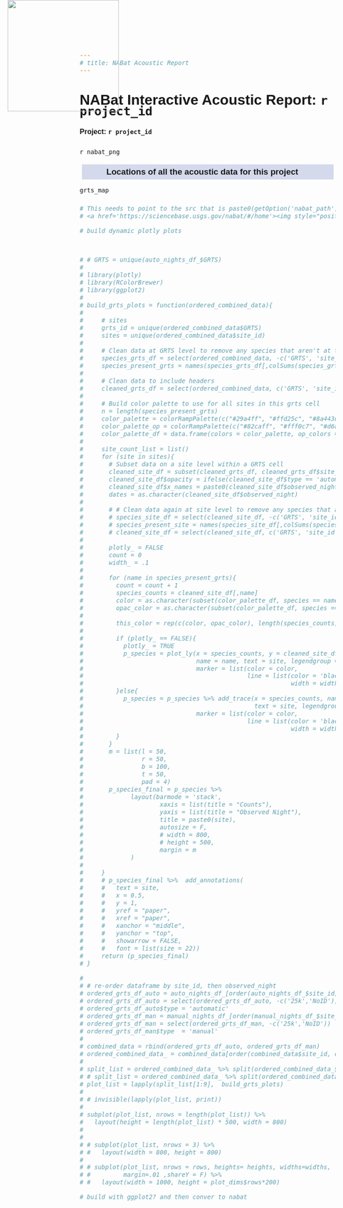```yaml
---
# title: NABat Acoustic Report
---
```


<style>
body{
  font-family: 'Oxygen', sans-serif;
  font-size: 16px;
  line-height: 24px;
  padding-top: 100px;
  padding-bottom: 40px;
}

h1,h2,h3,h4 {
  font-family: 'Raleway', sans-serif;
}

.main-container { 
  width: 1000px;
}
h3 {
  background-color: #D4DAEC;
  text-indent: 50px;
  margin: 5px;
  padding: 5px
}
h4 {
  text-indent: 0px;
}

g-table-intro h4 {
  text-indent: 0px;
}
</style>

<a href='https://sciencebase.usgs.gov/nabat/#/home'><img style="position: absolute; top: 0; left: 30px ; border: 0; width:250px;" src='`r nabat_png`' /></a>

# NABat Interactive Acoustic Report: **`r project_id`**
#### **Project**:  `r project_id`
`r nabat_png`

### Locations of all the acoustic data for this project
```r
grts_map

# This needs to point to the src that is paste0(getOption('nabat_path'), '/data/templates/nabat_logo.png'))
# <a href='https://sciencebase.usgs.gov/nabat/#/home'><img style="position: absolute; top: 0; left: 30px ; border: 0; width:250px;" src='data/nabat_logo.png' /></a>
```






```r
# build dynamic plotly plots 


# # GRTS = unique(auto_nights_df_$GRTS)
# 
# library(plotly)
# library(RColorBrewer)
# library(ggplot2)
# 
# build_grts_plots = function(ordered_combined_data){
# 
#     # sites
#     grts_id = unique(ordered_combined_data$GRTS)
#     sites = unique(ordered_combined_data$site_id)
#     
#     # Clean data at GRTS level to remove any species that aren't at this GRTS cell
#     species_grts_df = select(ordered_combined_data, -c('GRTS', 'site_id', 'site_name', 'observed_night', 'type'))
#     species_present_grts = names(species_grts_df[,colSums(species_grts_df) > 0])
#     
#     # Clean data to include headers
#     cleaned_grts_df = select(ordered_combined_data, c('GRTS', 'site_id', 'site_name', 'observed_night', 'type', species_present_grts))
#     
#     # Build color palette to use for all sites in this grts cell
#     n = length(species_present_grts)
#     color_palette = colorRampPalette(c("#29a4ff", "#ffd25c", "#8a443d"))(n)
#     color_palette_op = colorRampPalette(c("#82caff", "#fff0c7", "#d6a7a3"))(n)
#     color_palette_df = data.frame(colors = color_palette, op_colors = color_palette_op, species = species_present_grts)
#     
#     site_count_list = list()
#     for (site in sites){
#       # Subset data on a site level within a GRTS cell
#       cleaned_site_df = subset(cleaned_grts_df, cleaned_grts_df$site_id == site)
#       cleaned_site_df$opacity = ifelse(cleaned_site_df$type == 'automatic', 1, .5)
#       cleaned_site_df$x_names = paste0(cleaned_site_df$observed_night,'_', cleaned_site_df$type)
#       dates = as.character(cleaned_site_df$observed_night)
#       
#       # # Clean data again at site level to remove any species that aren't at this site
#       # species_site_df = select(cleaned_site_df, -c('GRTS', 'site_id', 'site_name', 'observed_night'))
#       # species_present_site = names(species_site_df[,colSums(species_site_df) > 0])
#       # cleaned_site_df = select(cleaned_site_df, c('GRTS', 'site_id', 'site_name', 'observed_night', species_present_site))
#       
#       plotly_ = FALSE
#       count = 0
#       width_ = .1
# 
#       for (name in species_present_grts){
#         count = count + 1
#         species_counts = cleaned_site_df[,name]
#         color = as.character(subset(color_palette_df, species == name)$colors)
#         opac_color = as.character(subset(color_palette_df, species == name)$op_colors)
#         
#         this_color = rep(c(color, opac_color), length(species_counts)/2)
#         
#         if (plotly_ == FALSE){
#           plotly_ = TRUE
#           p_species = plot_ly(x = species_counts, y = cleaned_site_df$x_names, type = 'bar', orientation = 'h',
#                               name = name, text = site, legendgroup = site,
#                               marker = list(color = color,
#                                             line = list(color = 'black',
#                                                         width = width_)))
#         }else{
#           p_species = p_species %>% add_trace(x = species_counts, name = name,
#                                               text = site, legendgroup = site,
#                               marker = list(color = color,
#                                             line = list(color = 'black',
#                                                         width = width_)))
#         }
#       }
#       m = list(l = 50,
#                r = 50,
#                b = 100,
#                t = 50,
#                pad = 4)
#       p_species_final = p_species %>%
#             layout(barmode = 'stack',
#                     xaxis = list(title = "Counts"),
#                     yaxis = list(title = "Observed Night"),
#                     title = paste0(site),
#                     autosize = F,
#                     # width = 800,
#                     # height = 500,
#                     margin = m
#             )
#       
#     }
#     # p_species_final %>%  add_annotations(
#     #   text = site,
#     #   x = 0.5,
#     #   y = 1,
#     #   yref = "paper",
#     #   xref = "paper",
#     #   xanchor = "middle",
#     #   yanchor = "top",
#     #   showarrow = FALSE,
#     #   font = list(size = 22))
#     return (p_species_final)
# }


```

```r
# 
# # re-order dataframe by site_id, then observed_night
# ordered_grts_df_auto = auto_nights_df_[order(auto_nights_df_$site_id, auto_nights_df_$observed_night),]
# ordered_grts_df_auto = select(ordered_grts_df_auto, -c('25k','NoID'))
# ordered_grts_df_auto$type = 'automatic'
# ordered_grts_df_man = manual_nights_df_[order(manual_nights_df_$site_id, manual_nights_df_$observed_night),]
# ordered_grts_df_man = select(ordered_grts_df_man, -c('25k','NoID'))
# ordered_grts_df_man$type  = 'manual'
# 
# combined_data = rbind(ordered_grts_df_auto, ordered_grts_df_man)
# ordered_combined_data_ = combined_data[order(combined_data$site_id, combined_data$observed_night),]
# 
# split_list = ordered_combined_data_ %>% split(ordered_combined_data_$site_id)
# # split_list = ordered_combined_data_ %>% split(ordered_combined_data_$GRTS)
# plot_list = lapply(split_list[1:9],  build_grts_plots)
# 
# # invisible(lapply(plot_list, print))
# 
# subplot(plot_list, nrows = length(plot_list)) %>%
#   layout(height = length(plot_list) * 500, width = 800)
# 
# 
# # subplot(plot_list, nrows = 3) %>%
# #   layout(width = 800, height = 800)
# 
# # subplot(plot_list, nrows = rows, heights= heights, widths=widths,
# #         margin=.01 ,shareY = F) %>%
# #   layout(width = 1000, height = plot_dims$rows*200)
```

```r
# build with ggplot2? and then conver to nabat

```






